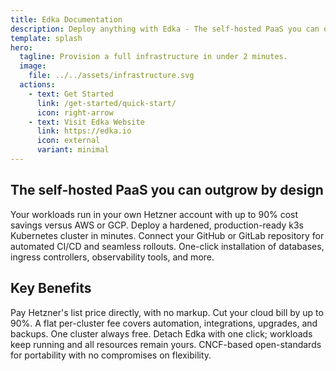 ```yaml
---
title: Edka Documentation
description: Deploy anything with Edka - The self-hosted PaaS you can outgrow by design.
template: splash
hero:
  tagline: Provision a full infrastructure in under 2 minutes.
  image:
    file: ../../assets/infrastructure.svg
  actions:
    - text: Get Started
      link: /get-started/quick-start/
      icon: right-arrow
    - text: Visit Edka Website
      link: https://edka.io
      icon: external
      variant: minimal
---
```



## The self-hosted PaaS you can outgrow by design

<CardGrid stagger>
	<Card title="Own Everything" icon="setting">
		Your workloads run in your own Hetzner account with up to 90% cost savings versus AWS or GCP.
	</Card>
	<Card title="Instant Provisioning" icon="rocket">
		Deploy a hardened, production-ready k3s Kubernetes cluster in minutes.
	</Card>
	<Card title="GitOps Deployments" icon="github">
		Connect your GitHub or GitLab repository for automated CI/CD and seamless rollouts.
	</Card>
	<Card title="Add-ons Marketplace" icon="puzzle">
		One-click installation of databases, ingress controllers, observability tools, and more.
	</Card>
</CardGrid>

## Key Benefits

<CardGrid>
	<Card title="Cloud Freedom" icon="open-book">
		Pay Hetzner's list price directly, with no markup. Cut your cloud bill by up to 90%.
	</Card>
	<Card title="Simple Subscription" icon="star">
		A flat per-cluster fee covers automation, integrations, upgrades, and backups. One cluster always free.
	</Card>
	<Card title="No Vendor Lock-in" icon="setting">
		Detach Edka with one click; workloads keep running and all resources remain yours.
	</Card>
	<Card title="Full Control" icon="bars">
		CNCF-based open-standards for portability with no compromises on flexibility.
	</Card>
</CardGrid>
